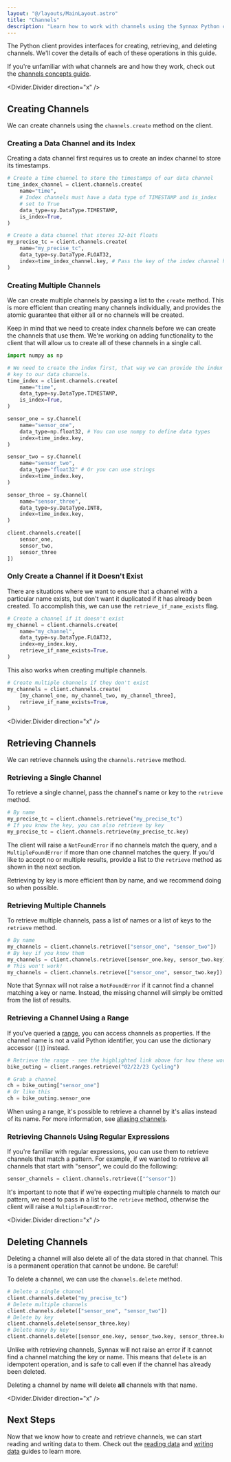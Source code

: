 ```yaml
---
layout: "@/layouts/MainLayout.astro"
title: "Channels"
description: "Learn how to work with channels using the Synnax Python client."
---
```



The Python client provides interfaces for creating, retrieving, and deleting
channels. We'll cover the details of each of these operations in this guide.

If you're unfamiliar with what channels are and how they work, check out the
[channels concepts guide](/reference/concepts/channels).

<Divider.Divider direction="x" />

## Creating Channels

We can create channels using the `channels.create` method on the client.

### Creating a Data Channel and its Index 

Creating a data channel first requires us to create an index channel to store its timestamps.

```python
# Create a time channel to store the timestamps of our data channel
time_index_channel = client.channels.create(
    name="time",
    # Index channels must have a data type of TIMESTAMP and is_index 
    # set to True
    data_type=sy.DataType.TIMESTAMP, 
    is_index=True,
)

# Create a data channel that stores 32-bit floats
my_precise_tc = client.channels.create(
    name="my_precise_tc",
    data_type=sy.DataType.FLOAT32,
    index=time_index_channel.key, # Pass the key of the index channel here.
)
```

### Creating Multiple Channels

We can create multiple channels by passing a list to the `create` method. This is
more efficient than creating many channels individually, and provides the atomic
guarantee that either all or no channels will be created.

Keep in mind that we need to create index channels before we can create the channels 
that use them. We're working on adding functionality to the client that will allow us 
to create all of these channels in a single call.

```python
import numpy as np

# We need to create the index first, that way we can provide the index
# key to our data channels.
time_index = client.channels.create(
    name="time",
    data_type=sy.DataType.TIMESTAMP,
    is_index=True,
)

sensor_one = sy.Channel(
    name="sensor_one",
    data_type=np.float32, # You can use numpy to define data types
    index=time_index.key,
)

sensor_two = sy.Channel(
    name="sensor_two",
    data_type="float32" # Or you can use strings
    index=time_index.key,
)

sensor_three = sy.Channel(
    name="sensor_three",
    data_type=sy.DataType.INT8,
    index=time_index.key,
)

client.channels.create([
    sensor_one,
    sensor_two,
    sensor_three
])
```

### Only Create a Channel if it Doesn't Exist

There are situations where we want to ensure that a channel with a particular
name exists, but don't want it duplicated if it has already been created. To 
accomplish this, we can use the `retrieve_if_name_exists` flag.

```python
# Create a channel if it doesn't exist
my_channel = client.channels.create(
    name="my_channel",
    data_type=sy.DataType.FLOAT32,
    index=my_index.key,
    retrieve_if_name_exists=True,
)
```

This also works when creating multiple channels.

```python
# Create multiple channels if they don't exist
my_channels = client.channels.create(
    [my_channel_one, my_channel_two, my_channel_three],
    retrieve_if_name_exists=True,
)
```

<Divider.Divider direction="x" />

## Retrieving Channels

We can retrieve channels using the `channels.retrieve` method.

### Retrieving a Single Channel

To retrieve a single channel, pass the channel's name or key to the `retrieve` method.

```python
# By name
my_precise_tc = client.channels.retrieve("my_precise_tc")
# If you know the key, you can also retrieve by key
my_precise_tc = client.channels.retrieve(my_precise_tc.key)
```

The client will raise a `NotFoundError` if no channels match the query, and a `MultipleFoundError`
if more than one channel matches the query. If you'd like to accept no or multiple results, 
provide a list to the `retrieve` method as shown in the next section.

<Note variant="info">
Retrieving by key is more efficient than by name, and we recommend doing so when possible.
</Note>

### Retrieving Multiple Channels

To retrieve multiple channels, pass a list of names or a list of keys to the `retrieve`
method.

```python
# By name
my_channels = client.channels.retrieve(["sensor_one", "sensor_two"])
# By key if you know them
my_channels = client.channels.retrieve([sensor_one.key, sensor_two.key])
# This won't work!
my_channels = client.channels.retrieve(["sensor_one", sensor_two.key])
```

Note that Synnax will not raise a `NotFoundError` if it cannot find a channel matching a
key or name. Instead, the missing channel will simply be omitted from the list of results.




### Retrieving a Channel Using a Range

If you've queried a [range](/reference/python-client/ranges), you can access channels as
properties. If the channel name is not a valid Python identifier, you can use the
dictionary accessor (`[]`) instead.

```python
# Retrieve the range - see the highlighted link above for how these work
bike_outing = client.ranges.retrieve("02/22/23 Cycling")

# Grab a channel
ch = bike_outing["sensor_one"]
# Or like this
ch = bike_outing.sensor_one
```

<Note variant="info">
 When using a range, it's possible to retrieve a channel by it's alias
instead of its name. For more information, see
<a href="ranges#aliasing-channels">aliasing channels</a>.
</Note>

### Retrieving Channels Using Regular Expressions

If you're familiar with regular expressions, you can use them to retrieve channels
that match a pattern. For example, if we wanted to retrieve all channels that start
with "sensor", we could do the following:

```python
sensor_channels = client.channels.retrieve(["^sensor"])
```

It's important to note that if we're expecting multiple channels to match our pattern,
we need to pass in a list to the `retrieve` method, otherwise the client will raise
a `MultipleFoundError`.

<Divider.Divider direction="x" />

## Deleting Channels

<Note variant="warning">
Deleting a channel will also delete all of the data stored in that channel.
This is a permanent operation that cannot be undone. Be careful!
</Note>

To delete a channel, we can use the `channels.delete` method.

```python
# Delete a single channel
client.channels.delete("my_precise_tc")
# Delete multiple channels
client.channels.delete(["sensor_one", "sensor_two"])
# Delete by key
client.channels.delete(sensor_three.key)
# Delete many by key
client.channels.delete([sensor_one.key, sensor_two.key, sensor_three.key])
```

Unlike with retrieving channels, Synnax will not raise an error if it cannot find a
channel matching the key or name. This means that `delete` is an idempotent operation,
and is safe to call even if the channel has already been deleted.

Deleting a channel by name will delete **all** channels with that name. 

<Divider.Divider direction="x" />

## Next Steps

Now that we know how to create and retrieve channels, we can start reading and writing
data to them. Check out the [reading data](/python-client/read-data) and
[writing data](/python-client/write-data) guides to learn more.

